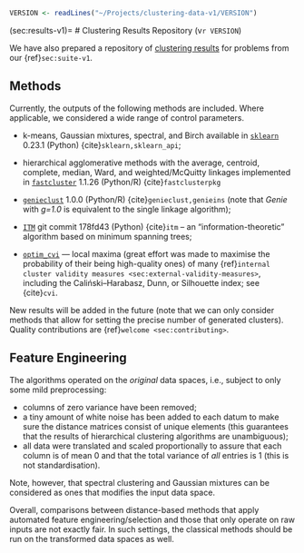```r
VERSION <- readLines("~/Projects/clustering-data-v1/VERSION")
```

(sec:results-v1)=
# Clustering Results Repository (v`r VERSION`)

We have also prepared a repository of
[clustering results](https://github.com/gagolews/clustering-results-v1/)
for problems from our {ref}`sec:suite-v1`.

## Methods

Currently, the outputs of the following methods are included.
Where applicable, we considered a wide range of control parameters.

* k-means, Gaussian mixtures, spectral, and Birch available in
    [`sklearn`](https://scikit-learn.org/stable/modules/clustering.html)
    0.23.1 (Python) {cite}`sklearn,sklearn_api`;

* hierarchical agglomerative methods with the average, centroid, complete,
    median, Ward, and weighted/McQuitty linkages implemented
    in [`fastcluster`](http://www.danifold.net/fastcluster.html) 1.1.26
    (Python/R) {cite}`fastclusterpkg`

* [`genieclust`](https://genieclust.gagolewski.com) 1.0.0 (Python/R)
    {cite}`genieclust,genieins`
    (note that *Genie* with *g=1.0* is equivalent to the single linkage algorithm);

* [`ITM`](https://github.com/amueller/information-theoretic-mst)
    git commit 178fd43 (Python) {cite}`itm` –
    an "information-theoretic" algorithm based on
    minimum spanning trees;

* [`optim_cvi`](https://github.com/gagolews/optim_cvi) —
    local maxima (great effort was made to maximise the probability of their
    being high-quality ones) of many
    {ref}`internal cluster validity measures <sec:external-validity-measures>`,
    including the Caliński–Harabasz, Dunn, or Silhouette index;
    see {cite}`cvi`.

New results will be added in the future (note that we can only consider
methods that allow for setting the precise number of generated clusters).
Quality contributions are {ref}`welcome <sec:contributing>`.


## Feature Engineering

The algorithms operated on the *original* data spaces,
i.e., subject to only some mild preprocessing:

* columns of zero variance have been removed;
* a tiny amount of white noise has been added to each datum to make sure the
    distance matrices consist of unique elements (this guarantees that the
    results of hierarchical clustering algorithms are unambiguous);
* all data were translated and scaled proportionally
    to assure that each column is of mean 0 and that the total variance
    of *all* entries is 1 (this is not standardisation).

Note, however, that spectral clustering and Gaussian mixtures
can be considered as ones that modifies the input data space.

Overall, comparisons between distance-based methods that apply automated
feature engineering/selection and those that only operate on raw inputs
are not exactly fair.
In such settings, the classical methods should be run on the transformed
data spaces as well.





<!--

*Select battery/dataset from the {ref}`sec:suite-v1`:*

::::{raw} html
<form style="margin-bottom: 2em">

<div style="text-align: center">
<span id="select_prev" class="btn btn-neutral float-left" title="Previous dataset"><span class="fa fa-arrow-circle-left" aria-hidden="true"></span></span>

<select id="select_battery" name="select_battery" class="btn btn-neutral">
</select>
/
<select id="select_dataset" name="select_dataset" class="btn btn-neutral">
</select>

<span id="select_next" class="btn btn-neutral float-right" title="Next dataset"><span class="fa fa-arrow-circle-right" aria-hidden="true"></span></span>
</div>

</form>
::::


*Preview (only for 1–3 dimensional datasets):*

::::{raw} html

<div id="dataset_showcase">

</div>
::::




::::{raw} html
<script type="text/javascript">

var suite =
```python
import pandas as pd
import json

batteries = [
    "wut", "sipu", "fcps", "graves", "other",
    #"uci", "mnist", "g2mg", "h2mg"
]

suite = dict()
for battery in batteries:
    x = pd.read_csv(
        "~/Projects/clustering-results-v1/.catalogue/original/%s.csv" % battery
    )

    suite[battery] = dict()
    for dataset, y in x.groupby("dataset", sort=False)[["k", "method"]]:
        suite[battery][dataset] = []
        for i in range(y.shape[0]):
            suite[battery][dataset].append("result%d.%s" % (y.iloc[i, 0], y.iloc[i, 1]))

print(json.dumps(suite))
```
;
</script>

<script type="text/javascript">
```r
cat(readLines("include-dataset-browser.js"), sep="\n")
```
</script>
::::

-->
